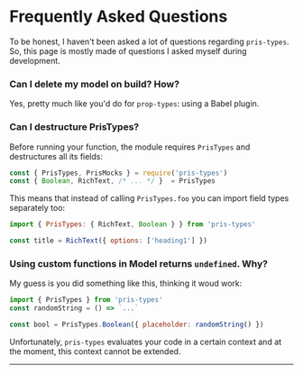 # Frequently Asked Questions

To be honest, I haven't been asked a lot of questions regarding `pris-types`.
So, this page is mostly made of questions I asked myself during development.

### Can I delete my model on build? How?

Yes, pretty much like you'd do for `prop-types`: using a Babel plugin.

### Can I destructure PrisTypes?

Before running your function, the module requires `PrisTypes` and destructures all its fields:

```javascript
const { PrisTypes, PrisMocks } = require('pris-types')
const { Boolean, RichText, /* ... */ }  = PrisTypes
````

This means that instead of calling `PrisTypes.foo` you can import field types separately too:

```javascript
import { PrisTypes: { RichText, Boolean } } from 'pris-types'

const title = RichText({ options: ['heading1'] })
````

### Using custom functions in Model returns `undefined`. Why?

My guess is you did something like this, thinking it woud work:

```javascript
import { PrisTypes } from 'pris-types'
const randomString = () => `...`

const bool = PrisTypes.Boolean({ placeholder: randomString() })
````

Unfortunately, `pris-types` evaluates your code in a certain context
and at the moment, this context cannot be extended.

---